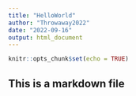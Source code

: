 ```yaml
---
title: "HelloWorld"
author: "Throwaway2022"
date: "2022-09-16"
output: html_document
---
```


```r
knitr::opts_chunk$set(echo = TRUE)
```

## This is a markdown file

